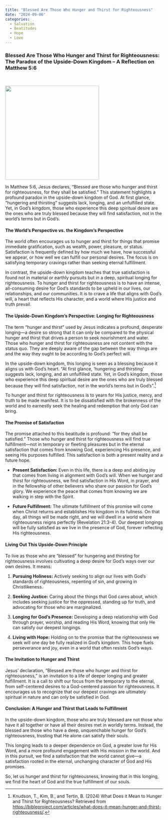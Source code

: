 ```yaml
---
title: "Blessed Are Those Who Hunger and Thirst for Righteousness"
date: "2024-09-06"
categories:
  - Salvation 
  - Beatitudes
  - Hope
  - Love
---
```


### Blessed Are Those Who Hunger and Thirst for Righteousness: The Paradox of the Upside-Down Kingdom – A Reflection on Matthew 5:6

<br/>

![](righteousness.webp){fig-align="center" width="300"}

In Matthew 5:6, Jesus declares, “Blessed are those who hunger and thirst for righteousness, for they shall be satisfied.” This statement highlights a profound paradox in the upside-down kingdom of God. At first glance, "hungering and thirsting" suggests lack, longing, and an unfulfilled state. Yet, in God's kingdom, those who experience this deep spiritual desire are the ones who are truly blessed because they will find satisfaction, not in the world’s terms but in God’s.

#### The World’s Perspective vs. the Kingdom’s Perspective

The world often encourages us to hunger and thirst for things that promise immediate gratification, such as wealth, power, pleasure, or status. Satisfaction is frequently defined by how much we have, how successful we appear, or how well we can fulfill our personal desires. The focus is on satisfying temporary cravings rather than seeking eternal fulfillment.

In contrast, the upside-down kingdom teaches that true satisfaction is found not in material or earthly pursuits but in a deep, spiritual longing for righteousness. To hunger and thirst for righteousness is to have an intense, all-consuming desire for God’s standards to be upheld in our lives, our relationships, and our communities. It is to crave a life that aligns with God’s will, a heart that reflects His character, and a world where His justice and truth prevail.

#### The Upside-Down Kingdom’s Perspective: Longing for Righteousness

The term “hunger and thirst” used by Jesus indicates a profound, desperate longing—a desire so strong that it can only be compared to the physical hunger and thirst that drives a person to seek nourishment and water. Those who hunger and thirst for righteousness are not content with the status quo. They are deeply aware of the gap between the way things are and the way they ought to be according to God's perfect will.

In the upside-down kingdom, this longing is seen as a blessing because it aligns us with God's heart. "At first glance, 'hungering and thirsting' suggests lack, longing, and an unfulfilled state. Yet, in God's kingdom, those who experience this deep spiritual desire are the ones who are truly blessed because they will find satisfaction, not in the world’s terms but in God’s".[^1]

[^1]: Knudson, T., Kim, B., and Tertin, B. (2024) What Does it Mean to Hunger and Thirst for Righteousness? Retrieved from <https://bibleproject.com/articles/what-does-it-mean-hunger-and-thirst-righteousness/>.

To hunger and thirst for righteousness is to yearn for His justice, mercy, and truth to be made manifest. It is to be dissatisfied with the brokenness of the world and to earnestly seek the healing and redemption that only God can bring.

#### The Promise of Satisfaction

The promise attached to this beatitude is profound: “for they shall be satisfied.” Those who hunger and thirst for righteousness will find true fulfillment—not in temporary or fleeting pleasures but in the eternal satisfaction that comes from knowing God, experiencing His presence, and seeing His purposes fulfilled. This satisfaction is both a present reality and a future hope.

-   **Present Satisfaction:** Even in this life, there is a deep and abiding joy that comes from living in alignment with God’s will. When we hunger and thirst for righteousness, we find satisfaction in His Word, in prayer, and in the fellowship of other believers who share our passion for God’s glory. We experience the peace that comes from knowing we are walking in step with the Spirit.

-   **Future Fulfillment:** The ultimate fulfillment of this promise will come when Christ returns and establishes His kingdom in its fullness. On that day, all things will be made right, and we will dwell in a world where righteousness reigns perfectly (Revelation 21:3-4). Our deepest longings will be fully satisfied as we live in the presence of God, forever reflecting His righteousness.

#### Living Out This Upside-Down Principle

To live as those who are “blessed” for hungering and thirsting for righteousness involves cultivating a deep desire for God’s ways over our own desires. It means:

1.  **Pursuing Holiness:** Actively seeking to align our lives with God's standards of righteousness, repenting of sin, and growing in Christlikeness.

2.  **Seeking Justice:** Caring about the things that God cares about, which includes seeking justice for the oppressed, standing up for truth, and advocating for those who are marginalized.

3.  **Longing for God’s Presence:** Developing a deep relationship with God through prayer, worship, and reading His Word, knowing that only He can satisfy our deepest longings.

4.  **Living with Hope:** Holding on to the promise that the righteousness we seek will one day be fully realized in God's kingdom. This hope fuels perseverance and joy, even in a world that often resists God's ways.

#### The Invitation to Hunger and Thirst

Jesus' declaration, “Blessed are those who hunger and thirst for righteousness,” is an invitation to a life of deeper longing and greater fulfillment. It is a call to shift our focus from the temporary to the eternal, from self-centered desires to a God-centered passion for righteousness. It encourages us to recognize that our deepest cravings are ultimately spiritual in nature and can only be satisfied in God.

#### Conclusion: A Hunger and Thirst that Leads to Fulfillment

In the upside-down kingdom, those who are truly blessed are not those who have it all together or have all their desires met in worldly terms. Instead, the blessed are those who have a deep, unquenchable hunger for God’s righteousness, trusting that He alone can satisfy their souls.

This longing leads to a deeper dependence on God, a greater love for His Word, and a more profound engagement with His mission in the world. And in this pursuit, we find a satisfaction that the world cannot give—a satisfaction rooted in the eternal, unchanging character of God and His promises.

So, let us hunger and thirst for righteousness, knowing that in this longing, we find the heart of God and the true fulfillment of our souls.
